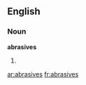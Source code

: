 ==English==

===Noun===
'''abrasives'''

# {{plural of|[[abrasive]]}}

[[ar:abrasives]]
[[fr:abrasives]]